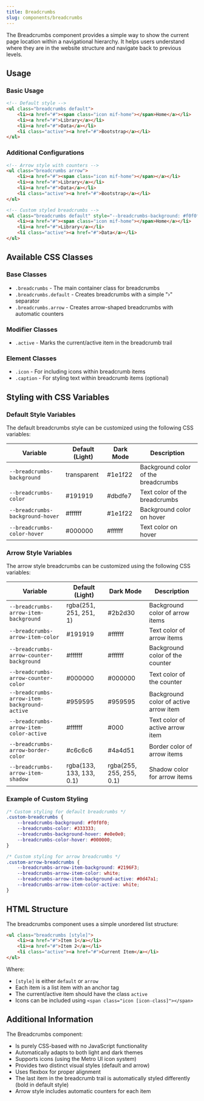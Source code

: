 ```yaml
---
title: Breadcrumbs
slug: components/breadcrumbs
---
```


The Breadcrumbs component provides a simple way to show the current page location within a navigational hierarchy. It helps users understand where they are in the website structure and navigate back to previous levels.

## Usage

<CodePen user="olton" hash="qEdKjeO" height="700"/>


### Basic Usage

```html
<!-- Default style -->
<ul class="breadcrumbs default">
    <li><a href="#"><span class="icon mif-home"></span>Home</a></li>
    <li><a href="#">Library</a></li>
    <li><a href="#">Data</a></li>
    <li class="active"><a href="#">Bootstrap</a></li>
</ul>
```

### Additional Configurations

```html
<!-- Arrow style with counters -->
<ul class="breadcrumbs arrow">
    <li><a href="#"><span class="icon mif-home"></span></a></li>
    <li><a href="#">Library</a></li>
    <li><a href="#">Data</a></li>
    <li class="active"><a href="#">Bootstrap</a></li>
</ul>

<!-- Custom styled breadcrumbs -->
<ul class="breadcrumbs default" style="--breadcrumbs-background: #f0f0f0; --breadcrumbs-color: #333333;">
    <li><a href="#"><span class="icon mif-home"></span>Home</a></li>
    <li><a href="#">Library</a></li>
    <li class="active"><a href="#">Data</a></li>
</ul>
```

## Available CSS Classes

### Base Classes
- `.breadcrumbs` - The main container class for breadcrumbs
- `.breadcrumbs.default` - Creates breadcrumbs with a simple "›" separator
- `.breadcrumbs.arrow` - Creates arrow-shaped breadcrumbs with automatic counters

### Modifier Classes
- `.active` - Marks the current/active item in the breadcrumb trail

### Element Classes
- `.icon` - For including icons within breadcrumb items
- `.caption` - For styling text within breadcrumb items (optional)

## Styling with CSS Variables

### Default Style Variables

The default breadcrumbs style can be customized using the following CSS variables:

| Variable | Default (Light) | Dark Mode | Description |
| -------- | --------------- | --------- | ----------- |
| `--breadcrumbs-background` | transparent | #1e1f22 | Background color of the breadcrumbs |
| `--breadcrumbs-color` | #191919 | #dbdfe7 | Text color of the breadcrumbs |
| `--breadcrumbs-background-hover` | #ffffff | #1e1f22 | Background color on hover |
| `--breadcrumbs-color-hover` | #000000 | #ffffff | Text color on hover |

### Arrow Style Variables

The arrow style breadcrumbs can be customized using the following CSS variables:

| Variable | Default (Light) | Dark Mode | Description |
| -------- | --------------- | --------- | ----------- |
| `--breadcrumbs-arrow-item-background` | rgba(251, 251, 251, 1) | #2b2d30 | Background color of arrow items |
| `--breadcrumbs-arrow-item-color` | #191919 | #ffffff | Text color of arrow items |
| `--breadcrumbs-arrow-counter-background` | #ffffff | #ffffff | Background color of the counter |
| `--breadcrumbs-arrow-counter-color` | #000000 | #000000 | Text color of the counter |
| `--breadcrumbs-arrow-item-background-active` | #959595 | #959595 | Background color of active arrow item |
| `--breadcrumbs-arrow-item-color-active` | #ffffff | #000 | Text color of active arrow item |
| `--breadcrumbs-arrow-border-color` | #c6c6c6 | #4a4d51 | Border color of arrow items |
| `--breadcrumbs-arrow-item-shadow` | rgba(133, 133, 133, 0.1) | rgba(255, 255, 255, 0.1) | Shadow color for arrow items |

### Example of Custom Styling

```css
/* Custom styling for default breadcrumbs */
.custom-breadcrumbs {
    --breadcrumbs-background: #f0f0f0;
    --breadcrumbs-color: #333333;
    --breadcrumbs-background-hover: #e0e0e0;
    --breadcrumbs-color-hover: #000000;
}

/* Custom styling for arrow breadcrumbs */
.custom-arrow-breadcrumbs {
    --breadcrumbs-arrow-item-background: #2196F3;
    --breadcrumbs-arrow-item-color: white;
    --breadcrumbs-arrow-item-background-active: #0d47a1;
    --breadcrumbs-arrow-item-color-active: white;
}
```

## HTML Structure

The breadcrumbs component uses a simple unordered list structure:

```html
<ul class="breadcrumbs [style]">
    <li><a href="#">Item 1</a></li>
    <li><a href="#">Item 2</a></li>
    <li class="active"><a href="#">Current Item</a></li>
</ul>
```

Where:
- `[style]` is either `default` or `arrow`
- Each item is a list item with an anchor tag
- The current/active item should have the class `active`
- Icons can be included using `<span class="icon [icon-class]"></span>`

## Additional Information

The Breadcrumbs component:
- Is purely CSS-based with no JavaScript functionality
- Automatically adapts to both light and dark themes
- Supports icons (using the Metro UI icon system)
- Provides two distinct visual styles (default and arrow)
- Uses flexbox for proper alignment
- The last item in the breadcrumb trail is automatically styled differently (bold in default style)
- Arrow style includes automatic counters for each item